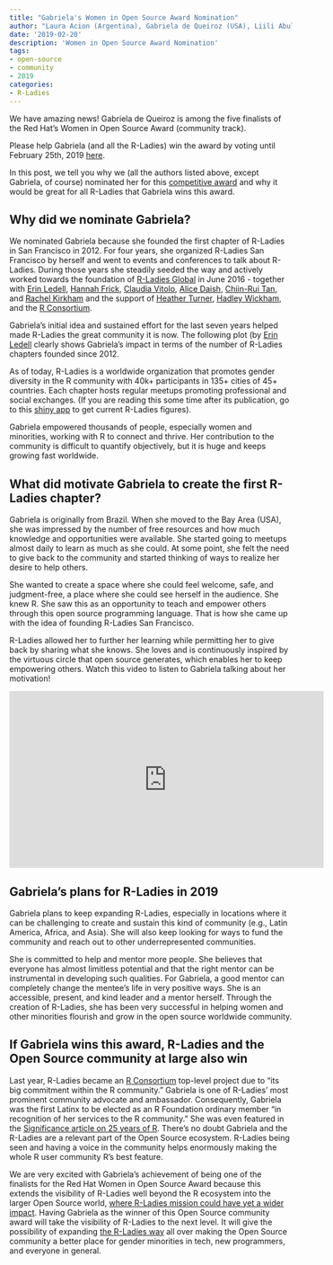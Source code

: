 ```yaml
---
title: "Gabriela's Women in Open Source Award Nomination"
author: "Laura Acion (Argentina), Gabriela de Queiroz (USA), Liili Abuladze (Georgia), Yanina Bellini (Argentina), Jenny Bryan (Canada), Mine Cetinkaya-Rundel (USA), Fanny Chow (USA), Alyssa Columbus (USA), Patricia Cucio Guisordi (Brazil), Maria Florencia D’Andrea (Argentina), Natalia da Silva (Uruguay), Mine Dogucu (USA), Beatriz Hernández (Spain), Caitlin Hudon (USA), Soumya Kalra (USA), Jesse Mostipak (USA), Athanasia M. Mowinckel (Norway), Brett Ory (USA), Riva Quiroga (Chile), Emily Robinson (USA), Paloma Rojas (Bolivia), Sina Rüeger (Switzerland), Maëlle Salmon (France), Jennifer Thompson (USA), Heather Turner (UK), Brooke Watson (USA), Amy Yang (USA)"
date: '2019-02-20'
description: 'Women in Open Source Award Nomination'
tags:
- open-source
- community
- 2019
categories:
- R-Ladies
---
```


We have amazing news! Gabriela de Queiroz is among the five finalists of the Red Hat’s Women in Open Source Award (community track). 

Please help Gabriela (and all the R-Ladies) win the award by voting until February 25th, 2019 [here](https://www.redhat.com/en/about/women-in-open-source). 

In this post, we tell you why we (all the authors listed above, except Gabriela, of course) nominated her for this [competitive award](https://twitter.com/spotrh/status/1072877761319092224?s=19) and why it would be great for all R-Ladies that Gabriela wins this award.

## Why did we nominate Gabriela?

We nominated Gabriela because she founded the first chapter of R-Ladies in San Francisco in 2012. For four years, she organized R-Ladies San Francisco by herself and went to events and conferences to talk about R-Ladies. During those years she steadily seeded the way and actively worked towards the foundation of [R-Ladies Global](https://rladies.org/) in June 2016 - together with [Erin Ledell](https://twitter.com/ledell), [Hannah Frick](https://twitter.com/hfcfrick), [Claudia Vitolo](https://twitter.com/clavitolo), [Alice Daish](https://twitter.com/alice_data), [Chiin-Rui Tan](https://rlaies.org/r-speakers/name/chiin-rui-tan), and [Rachel Kirkham](https://www.linkedin.com/in/rachel-kirkham-8a41402b/?originalSubdomain=uk) and the support of [Heather Turner](https://twitter.com/HeathrTurnr), [Hadley Wickham](https://twitter.com/hadleywickham), and the [R Consortium](https://twitter.com/RConsortium).

Gabriela’s initial idea and sustained effort for the last seven years helped made R-Ladies the great community it is now. The following plot (by [Erin Ledell]((https://twitter.com/ledell)) clearly shows Gabriela’s impact in terms of the number of R-Ladies chapters founded since 2012.

As of today, R-Ladies is a worldwide organization that promotes gender diversity in the R community with 40k+ participants in 135+ cities of 45+ countries. Each chapter hosts regular meetups promoting professional and social exchanges. (If you are reading this some time after its publication, go to this [shiny app](https://gqueiroz.shinyapps.io/rshinylady/) to get current R-Ladies figures).

Gabriela empowered thousands of people, especially women and minorities, working with R to connect and thrive. Her contribution to the community is difficult to quantify objectively, but it is huge and keeps growing fast worldwide.

## What did motivate Gabriela to create the first R-Ladies chapter?

Gabriela is originally from Brazil. When she moved to the Bay Area (USA), she was impressed by the number of free resources and how much knowledge and opportunities were available. She started going to meetups almost daily to learn as much as she could. At some point, she felt the need to give back to the community and started thinking of ways to realize her desire to help others. 

She wanted to create a space where she could feel welcome, safe, and judgment-free, a place where she could see herself in the audience. She knew R. She saw this as an opportunity to teach and empower others through this open source programming language. That is how she came up with the idea of founding R-Ladies San Francisco.

R-Ladies allowed her to further her learning while permitting her to give back by sharing what she knows. She loves and is continuously inspired by the virtuous circle that open source generates, which enables her to keep empowering others. Watch this video to listen to Gabriela talking about her motivation!

<iframe width="560" height="315" src="https://www.youtube.com/embed/a3DK4XoBZ14" frameborder="0" allow="accelerometer; autoplay; encrypted-media; gyroscope; picture-in-picture" allowfullscreen></iframe>

## Gabriela’s plans for R-Ladies in 2019

Gabriela plans to keep expanding R-Ladies, especially in locations where it can be challenging to create and sustain this kind of community (e.g., Latin America, Africa, and Asia). She will also keep looking for ways to fund the community and reach out to other underrepresented communities.

She is committed to help and mentor more people. She believes that everyone has almost limitless potential and that the right mentor can be instrumental in developing such qualities. For Gabriela, a good mentor can completely change the mentee’s life in very positive ways. She is an accessible, present, and kind leader and a mentor herself. Through the creation of R-Ladies, she has been very successful in helping women and other minorities flourish and grow in the open source worldwide community.

## If Gabriela wins this award, R-Ladies and the Open Source community at large also win

Last year, R-Ladies became an [R Consortium](https://www.r-consortium.org/) top-level project due to “its big commitment within the R community.” Gabriela is one of R-Ladies' most prominent community advocate and ambassador. Consequently, Gabriela was the first Latinx to be elected as an R Foundation ordinary member “in recognition of her services to the R community.” She was even featured in the [Significance article on 25 years of R](https://bit.ly/2DiWKLD). There’s no doubt Gabriela and the R-Ladies are a relevant part of the Open Source ecosystem. R-Ladies being seen and having a voice in the community helps enormously making the whole R user community R's best feature.

We are very excited with Gabriela’s achievement of being one of the finalists for the Red Hat Women in Open Source Award because this extends the visibility of R-Ladies well beyond the R ecosystem into the larger Open Source world, [where R-Ladies mission could have yet a wider impact](https://www.theverge.com/2018/10/22/18011854/linus-torvalds-linux-kernel-development-return-code-of-conduct). Having Gabriela as the winner of this Open Source community award will take the visibility of R-Ladies to the next level. It will give the possibility of expanding [the R-Ladies way](https://d4tagirl.com/2017/01/the-r-ladies-way) all over making the Open Source community a better place for gender minorities in tech, new programmers, and everyone in general.
